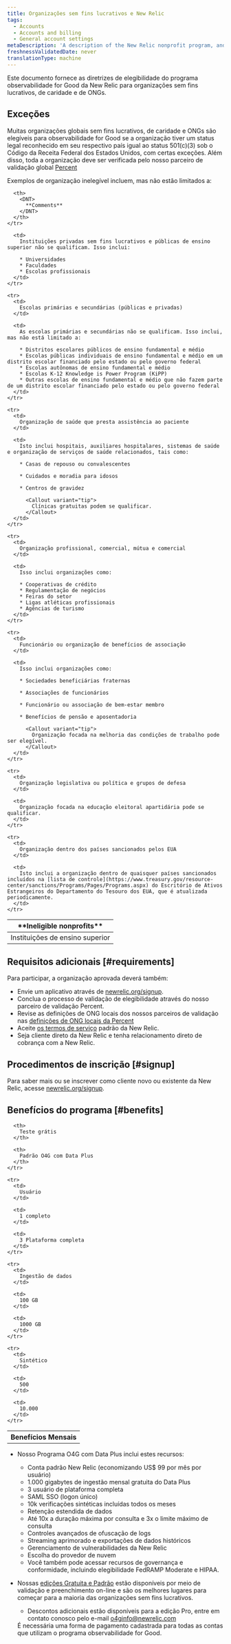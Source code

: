 ```yaml
---
title: Organizações sem fins lucrativos e New Relic
tags:
  - Accounts
  - Accounts and billing
  - General account settings
metaDescription: 'A description of the New Relic nonprofit program, and eligibility requirements.'
freshnessValidatedDate: never
translationType: machine
---
```


Este documento fornece as diretrizes de elegibilidade do programa observabilidade for Good da New Relic para organizações sem fins lucrativos, de caridade e de ONGs.

## Exceções

Muitas organizações globais sem fins lucrativos, de caridade e ONGs são elegíveis para observabilidade for Good se a organização tiver um status legal reconhecido em seu respectivo país igual ao status 501(c)(3) sob o Código da Receita Federal dos Estados Unidos, com certas exceções. Além disso, toda a organização deve ser verificada pelo nosso parceiro de validação global [Percent](https://poweredbypercent.com/)

Exemplos de organização inelegível incluem, mas não estão limitados a:

<table>
  <thead>
    <tr>
      <th style={{ width: "200px" }}>
        <DNT>
          **Ineligible nonprofits**
        </DNT>
      </th>

      <th>
        <DNT>
          **Comments**
        </DNT>
      </th>
    </tr>
  </thead>

  <tbody>
    <tr>
      <td>
        Instituições de ensino superior
      </td>

      <td>
        Instituições privadas sem fins lucrativos e públicas de ensino superior não se qualificam. Isso inclui:

        * Universidades
        * Faculdades
        * Escolas profissionais
      </td>
    </tr>

    <tr>
      <td>
        Escolas primárias e secundárias (públicas e privadas)
      </td>

      <td>
        As escolas primárias e secundárias não se qualificam. Isso inclui, mas não está limitado a:

        * Distritos escolares públicos de ensino fundamental e médio
        * Escolas públicas individuais de ensino fundamental e médio em um distrito escolar financiado pelo estado ou pelo governo federal
        * Escolas autônomas de ensino fundamental e médio
        * Escolas K-12 Knowledge is Power Program (KiPP)
        * Outras escolas de ensino fundamental e médio que não fazem parte de um distrito escolar financiado pelo estado ou pelo governo federal
      </td>
    </tr>

    <tr>
      <td>
        Organização de saúde que presta assistência ao paciente
      </td>

      <td>
        Isto inclui hospitais, auxiliares hospitalares, sistemas de saúde e organização de serviços de saúde relacionados, tais como:

        * Casas de repouso ou convalescentes

        * Cuidados e moradia para idosos

        * Centros de gravidez

          <Callout variant="tip">
            Clínicas gratuitas podem se qualificar.
          </Callout>
      </td>
    </tr>

    <tr>
      <td>
        Organização profissional, comercial, mútua e comercial
      </td>

      <td>
        Isso inclui organizações como:

        * Cooperativas de crédito
        * Regulamentação de negócios
        * Feiras do setor
        * Ligas atléticas profissionais
        * Agências de turismo
      </td>
    </tr>

    <tr>
      <td>
        Funcionário ou organização de benefícios de associação
      </td>

      <td>
        Isso inclui organizações como:

        * Sociedades beneficiárias fraternas

        * Associações de funcionários

        * Funcionário ou associação de bem-estar membro

        * Benefícios de pensão e aposentadoria

          <Callout variant="tip">
            Organização focada na melhoria das condições de trabalho pode ser elegível.
          </Callout>
      </td>
    </tr>

    <tr>
      <td>
        Organização legislativa ou política e grupos de defesa
      </td>

      <td>
        Organização focada na educação eleitoral apartidária pode se qualificar.
      </td>
    </tr>

    <tr>
      <td>
        Organização dentro dos países sancionados pelos EUA
      </td>

      <td>
        Isto inclui a organização dentro de quaisquer países sancionados incluídos na [lista de controle](https://www.treasury.gov/resource-center/sanctions/Programs/Pages/Programs.aspx) do Escritório de Ativos Estrangeiros do Departamento do Tesouro dos EUA, que é atualizada periodicamente.
      </td>
    </tr>
  </tbody>
</table>

## Requisitos adicionais [#requirements]

Para participar, a organização aprovada deverá também:

* Envie um aplicativo através de [newrelic.org/signup](https://www.newrelic.org/signup).
* Conclua o processo de validação de elegibilidade através do nosso parceiro de validação Percent.
* Revise as definições de ONG locais dos nossos parceiros de validação nas [definições de ONG locais da Percent](https://poweredbypercent.com/nonprofit-definitions/)
* Aceite [os termos de serviço](https://newrelic.com/terms) padrão da New Relic.
* Seja cliente direto da New Relic e tenha relacionamento direto de cobrança com a New Relic.

## Procedimentos de inscrição [#signup]

Para saber mais ou se inscrever como cliente novo ou existente da New Relic, acesse [newrelic.org/signup](https://www.newrelic.org/signup).

## Benefícios do programa [#benefits]

<table>
  <tbody>
    <tr>
      <th>
        Benefícios Mensais
      </th>

      <th>
        Teste grátis
      </th>

      <th>
        Padrão O4G com Data Plus
      </th>
    </tr>

    <tr>
      <td>
        Usuário
      </td>

      <td>
        1 completo
      </td>

      <td>
        3 Plataforma completa
      </td>
    </tr>

    <tr>
      <td>
        Ingestão de dados
      </td>

      <td>
        100 GB
      </td>

      <td>
        1000 GB
      </td>
    </tr>

    <tr>
      <td>
        Sintético
      </td>

      <td>
        500
      </td>

      <td>
        10.000
      </td>
    </tr>
  </tbody>
</table>

* Nosso Programa O4G com Data Plus inclui estes recursos:

  * Conta padrão New Relic (economizando US$ 99 por mês por usuário)
  * 1.000 gigabytes de ingestão mensal gratuita do Data Plus
  * 3 usuário de plataforma completa
  * SAML SSO (logon único)
  * 10k verificações sintéticas incluídas todos os meses
  * Retenção estendida de dados
  * Até 10x a duração máxima por consulta e 3x o limite máximo de consulta
  * Controles avançados de ofuscação de logs
  * Streaming aprimorado e exportações de dados históricos
  * Gerenciamento de vulnerabilidades da New Relic
  * Escolha do provedor de nuvem
  * Você também pode acessar recursos de governança e conformidade, incluindo elegibilidade FedRAMP Moderate e HIPAA.

* Nossas [edições Gratuita e Padrão](/docs/accounts/accounts-billing/new-relic-one-pricing-billing/new-relic-one-pricing-billing#editions) estão disponíveis por meio de validação e preenchimento on-line e são os melhores lugares para começar para a maioria das organizações sem fins lucrativos.

  * Descontos adicionais estão disponíveis para a edição Pro, entre em contato conosco pelo e-mail [o4ginfo@newrelic.com](mailto:o4ginfo@newrelic.com)

  <Callout variant="tip">
    É necessária uma forma de pagamento cadastrada para todas as contas que utilizam o programa observabilidade for Good.
  </Callout>
